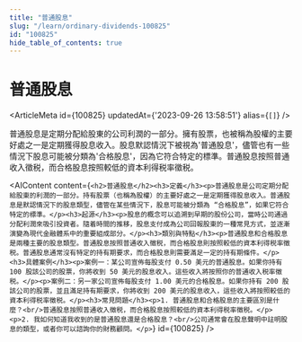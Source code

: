 ```yaml
---
title: "普通股息"
slug: "/learn/ordinary-dividends-100825"
id: "100825"
hide_table_of_contents: true
---
```



# 普通股息

<ArticleMeta id={100825} updatedAt={'2023-09-26 13:58:51'} alias={`[]`} />
<div className='border-solid border-b border-t-0 my-4 border-[var(--ifm-color-gray-300)]' />

普通股息是定期分配給股東的公司利潤的一部分。擁有股票，也被稱為股權的主要好處之一是定期獲得股息收入。股息默認情況下被視為'普通股息'，儘管也有一些情況下股息可能被分類為'合格股息'，因為它符合特定的標準。普通股息按照普通收入徵税，而合格股息按照較低的資本利得税率徵税。

<AIContent content={`<h2>普通股息</h2><h3>定義</h3><p>普通股息是公司定期分配給股東的利潤的一部分。持有股票（也稱為股權）的主要好處之一是定期獲得股息收入。普通股息是默認情況下的股息類型，儘管在某些情況下，股息可能被分類為 “合格股息”，如果它符合特定的標準。</p><h3>起源</h3><p>股息的概念可以追溯到早期的股份公司，當時公司通過分配利潤來吸引投資者。隨着時間的推移，股息支付成為公司回報股東的一種常見方式，並逐漸演變為現代金融體系中的重要組成部分。</p><h3>類別與特點</h3><p>普通股息和合格股息是兩種主要的股息類型。普通股息按照普通收入徵税，而合格股息則按照較低的資本利得税率徵税。普通股息通常沒有特定的持有期要求，而合格股息則需要滿足一定的持有期條件。</p><h3>具體案例</h3><p>案例一：某公司宣佈每股支付 0.50 美元的普通股息。如果你持有 100 股該公司的股票，你將收到 50 美元的股息收入。這些收入將按照你的普通收入税率徵税。</p><p>案例二：另一家公司宣佈每股支付 1.00 美元的合格股息。如果你持有 200 股該公司的股票，並且滿足持有期要求，你將收到 200 美元的股息收入，這些收入將按照較低的資本利得税率徵税。</p><h3>常見問題</h3><p>1. 普通股息和合格股息的主要區別是什麼？<br/>普通股息按照普通收入徵税，而合格股息按照較低的資本利得税率徵税。</p><p>2. 我如何知道我收到的是普通股息還是合格股息？<br/>公司通常會在股息聲明中註明股息的類型，或者你可以諮詢你的財務顧問。</p>`} id={100825} />
